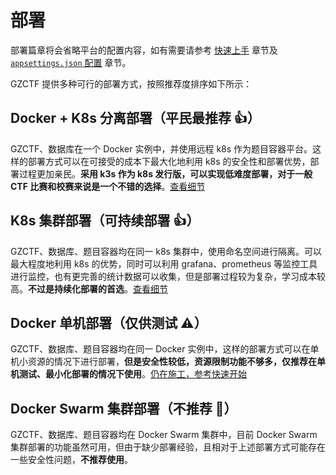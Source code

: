 
# 部署

<Callout type="info">

部署篇章将会省略平台的配置内容，如有需要请参考 [快速上手](/quick-start) 章节及 [`appsettings.json` 配置](/config/appsettings) 章节。

</Callout>

GZCTF 提供多种可行的部署方式，按照推荐度排序如下所示：

## Docker + K8s 分离部署（平民最推荐 👍）

GZCTF、数据库在一个 Docker 实例中，并使用远程 k8s 作为题目容器平台。这样的部署方式可以在可接受的成本下最大化地利用 k8s 的安全性和部署优势，部署过程更加亲民。**采用 k3s 作为 k8s 发行版，可以实现低难度部署，对于一般 CTF 比赛和校赛来说是一个不错的选择**。[查看细节](/deployment/docker-k8s)

## K8s 集群部署（可持续部署 👍）

GZCTF、数据库、题目容器均在同一 k8s 集群中，使用命名空间进行隔离。可以最大程度地利用 k8s 的优势，同时可以利用 grafana、prometheus 等监控工具进行监控，也有更完善的统计数据可以收集，但是部署过程较为复杂，学习成本较高。**不过是持续化部署的首选**。[查看细节](/deployment/k8s-only)

## Docker 单机部署（仅供测试 ⚠️）

GZCTF、数据库、题目容器均在同一 Docker 实例中，这样的部署方式可以在单机小资源的情况下进行部署，**但是安全性较低，资源限制功能不够多，仅推荐在单机测试、最小化部署的情况下使用**。[仍在施工，参考快速开始](/quick-start)

## Docker Swarm 集群部署（不推荐 🚫）

GZCTF、数据库、题目容器均在 Docker Swarm 集群中，目前 Docker Swarm 集群部署的功能虽然可用，但由于缺少部署经验，且相对于上述部署方式可能存在一些安全性问题，**不推荐使用**。
